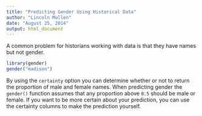 ```yaml
---
title: "Predicting Gender Using Historical Data"
author: "Lincoln Mullen"
date: "August 25, 2014"
output: html_document
---
```


<!--
%\VignetteEngine{knitr}
%\VignetteIndexEntry{Predicting gender using historical data}
-->

A common problem for historians working with data is that they have names but not gender.

```r
library(gender)
gender("madison")
```

By using the `certainty` option you can determine whether or not to return the proportion of male and female names. When predicting gender the `gender()` function assumes that any proportion above `0.5` should be male or female. If you want to be more certain about your prediction, you can use the certainty columns to make the prediction yourself.
